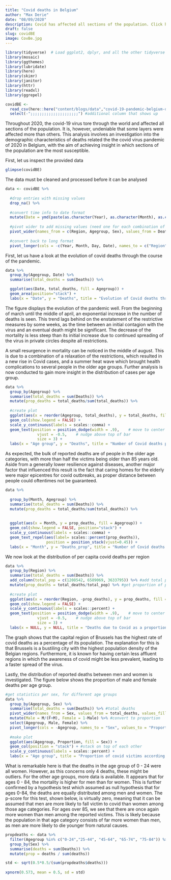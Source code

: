 ```yaml
---
title: "Covid deaths in Belgium"
author: "Max Derie"
date: "08/09/2020"
description: Covid has affected all sections of the population. Click here to learn more about the demographic and geographic distribution of covid-related deaths in Belgium
draft: false
slug: covidBE
image: CovBe.jpg
---
```


```r
library(tidyverse)  # Load ggplot2, dplyr, and all the other tidyverse packages
library(mosaic)
library(ggthemes)
library(lubridate)
library(here)
library(skimr)
library(janitor)
library(httr)
library(readxl)
library(ggrepel)
```


```r

covidBE <- 
  read_csv(here::here("content/blogs/data","covid-19-pandemic-belgium-deaths-agesexdate.csv")) %>% 
  select(-";;;;;;;;;;;;;;;;;;;;;") #additional column that shows up

```
Throughout 2020, the covid-19 virus tore through the world and affected all sections of the population. It is, however, undeniable that some layers were affected more than others. This analysis involves an investigation into the demographic characteristics of deaths related the the covid virus pandemic of 2020 in Belgium, with the aim of achieving insight in which sections of the population are the most susceptible.

First, let us inspect the provided data
```r
glimpse(covidBE)
```

The data must be cleaned and processed before it can be analysed
```r
data <- covidBE %>%
  
  #drop entries with missing values
  drop_na() %>%  
  
  #convert time info to date format
  mutate(Date = ymd(paste(as.character(Year), as.character(Month), as.character(Day)))) %>% 
  
  #pivot wider to add missing values (need one for each combination of sex, region, age group and date)
  pivot_wider(names_from = c(Region, Agegroup, Sex), values_from = Deaths, values_fill = 0) %>% 
  
  #convert back to long format
  pivot_longer(cols = -c(Year, Month, Day, Date), names_to = c("Region", "Agegroup", "Sex"), names_sep = "_", values_to = "Deaths") 
```

First, let us have a look at the evolution of covid deaths through the course of the pandemic. 
```r

data %>% 
  group_by(Agegroup, Date) %>% 
  summarise(total_deaths = sum(Deaths)) %>% 

  ggplot(aes(Date, total_deaths, fill = Agegroup)) +
  geom_area(position="stack") +
  labs(x = "Date", y = "Deaths", title = "Evolution of Covid deaths throughout the evolution of the pandemic")
```

The figure displays the evolution of the pandemic well. From the beginning of march until the middle of april, an exponential increase in the number of deaths is seen. This trend lags behind on the enstatement of the restrictive measures by some weeks, as the time between an initial contagion with the virus and an eventual death might be significant. The decrease of the mortality is less steep than its initial increase due to continued spreading of the virus in private circles despite all restrictions. 

A small resurgence in mortality can be noticed in the middle of august. This is due to a combination of a relaxation of the restrictions, which resulted in a new rise in Covid cases, and a summer heat wave which brought health complications to several people in the older age groups. Further analysis is now conducted to gain more insight in the distribution of cases per age group.  

```r
data %>% 
  group_by(Agegroup) %>% 
  summarise(total_deaths = sum(Deaths)) %>%
  mutate(prop_deaths = total_deaths/sum(total_deaths)) %>% 
  
  #create plot
  ggplot(aes(x = reorder(Agegroup, total_deaths), y = total_deaths, fill = Agegroup, label = scales::percent(prop_deaths))) + 
  geom_col(show.legend = FALSE) + 
  scale_y_continuous(labels = scales::comma) +
  geom_text(position = position_dodge(width = .9),    # move to center of bars
              vjust = -0.5,    # nudge above top of bar
              size = 3) + 
  labs(x = "Age group", y = "Deaths", title = "Number of Covid deaths per age group")
```

As expected, the bulk of reported deaths are of people in the older age categories, with more than half the victims being older than 85 years old. Aside from a generally lower resilience against diseases, another major factor that influenced this result is the fact that caring homes for the elderly were major epicentres for covid outbreaks, as proper distance between people could oftentimes not be guaranteed.

```r
data %>% 
  
  group_by(Month, Agegroup) %>% 
  summarise(total_deaths = sum(Deaths)) %>%
  mutate(prop_deaths = total_deaths/sum(total_deaths)) %>% 
  
  
  ggplot(aes(x = Month, y = prop_deaths, fill = Agegroup)) + 
  geom_col(show.legend = FALSE, position="stack") + 
  scale_y_continuous(labels = scales::comma) +
  geom_text_repel(aes(label= scales::percent(prop_deaths)),
                  position = position_stack(vjust=0.45)) + 
  labs(x = "Month", y = "Deaths_prop", title = "Number of Covid deaths per age group per month")
```
We now look at the distribution of per capita covid deaths per region
```r
data %>% 
  group_by(Region) %>% 
  summarise(total_deaths = sum(Deaths)) %>% 
  add_column(total_pop = c(1208542, 6589069, 3633795)) %>% #add total population in each region
  mutate(prop_deaths = total_deaths/total_pop) %>% #get proportion of people that died
  
  #create plot
  ggplot(aes(x = reorder(Region, -prop_deaths), y = prop_deaths, fill = Region, label = scales::percent(prop_deaths))) + 
  geom_col(show.legend = FALSE) + 
  scale_y_continuous(labels = scales::percent) +
  geom_text(position = position_dodge(width = .9),    # move to center of bars
              vjust = -0.5,    # nudge above top of bar
              size = 3) + 
  labs(x = NULL, y = NULL, title = "Deaths due to Covid as a proportion of regional population")

```
The graph shows that the capital region of Brussels has the highest rate of covid deaths as a percentage of its population. The explanation for this is that Brussels is a bustiling city with the highest population density of the Belgian regions. Furthermore, it is known for having certain less affluent regions in which the awareness of covid might be less prevalent, leading to a faster spread of the virus.

Lastly, the distribution of reported deaths between men and women is investigated. The figure below shows the proportion of male and female deaths per age group.
```r

#get statistics per sex, for different age groups
data %>% 
  group_by(Agegroup, Sex) %>% 
  summarise(total_deaths = sum(Deaths)) %>% #total deaths
  pivot_wider(names_from = Sex, values_from = total_deaths, values_fill = 0) %>% #fill in missing values by 0 deaths
  mutate(Male = M/(F+M), Female = 1-Male) %>% #convert to proportion
  select(Agegroup, Male, Female) %>% 
  pivot_longer(cols = -Agegroup, names_to = "Sex", values_to = "Proportion") %>% #back to long format
  
  #make plot
  ggplot(aes(Agegroup, Proportion, fill = Sex)) +
  geom_col(position = "stack") + #stack on top of each other
  scale_y_continuous(labels = scales::percent) + 
  labs(x = "Age group", title = "Proportion of covid victims according to sex and age")
```

What is remarkable here is that the deaths in the age group of 0 - 24 were all women. However, as this concerns only 4 deaths, these might be outliers. For the other age groups, more data is available. It appears that for ages 0 - 84, the mortality is higher for men than for women. This is further confirmed by a hypothesis test which assumed as null hypothesis that for ages 0-84, the deaths are equally distributed among men and women. The p-score for this test, shown below, is virtually zero, meaning that it can be assumed that men are more likely to fall victim to covid than women among those age categories. For ages over 85, we see that there are once again more women than men among the reported victims. This is likely because the population in that age category consists of far more women than men, as men are more likely to die younger from natural causes.

```r
propdeaths <- data %>% 
  filter(Agegroup %in% c("0-24","25-44", "45-64", "65-74", "75-84")) %>% 
  group_by(Sex) %>% 
  summarise(deaths = sum(Deaths)) %>% 
  mutate(prop = deaths / sum(deaths))
```


```r
std <- sqrt(0.5*0.5/(sum(propdeaths$deaths)))
 
xpnorm(0.573, mean = 0.5, sd = std)
```

